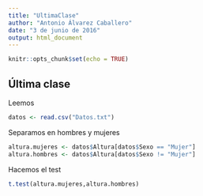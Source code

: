 ```yaml
---
title: "UltimaClase"
author: "Antonio Álvarez Caballero"
date: "3 de junio de 2016"
output: html_document
---
```


```r
knitr::opts_chunk$set(echo = TRUE)
```

## Última clase

Leemos

```r
datos <- read.csv("Datos.txt")
```

Separamos en hombres y mujeres

```r
altura.mujeres <- datos$Altura[datos$Sexo == "Mujer"]
altura.hombres <- datos$Altura[datos$Sexo != "Mujer"]
```

Hacemos el test

```r
t.test(altura.mujeres,altura.hombres)
```


